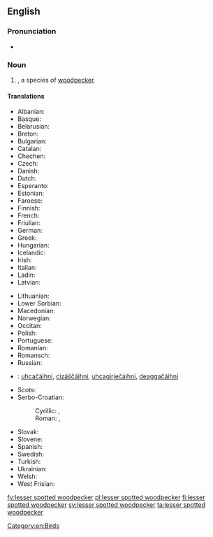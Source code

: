 ==English==
{{rfi}}
{{wikipedia}}
{{wikispecies|Picoides minor}}
===Pronunciation===
* {{IPA|/ˈlɛsə(ɹ)ˈspɒtədˈwədpɛkə(ɹ)/}}

===Noun===
{{en-noun|head=[[lesser]] [[spotted]] [[woodpecker]]}}

# {{taxlink|Picoides minor|species}}, a species of [[woodpecker]].

====Translations====
{{trans-top|''Picoides minor''}}
* Albanian: {{t|sq|qukapiku larosh i vogël}}
* Basque: {{t|eu|okil txiki}}
* Belarusian: {{t|be|малы дзяцел}}
* Breton: {{t|br|pilkoad bihan}}
* Bulgarian: {{t|bg|малък пъстър кълвач|tr=mal"k p"st"r k"lvač}}
* Catalan: {{t|ca|picot garser petit|m}}
* Chechen: {{t|ce|леча}}
* Czech: {{t|cs|strakapoud malý}}
* Danish: {{t|da|dværgspætte}}
* Dutch: {{t|nl|kleine bonte specht|m}}
* Esperanto: {{t|eo|malgranda buntpego}}
* Estonian: {{t|et|väike-kirjurähn}}
* Faroese: {{t|fo|dvørgspæta}}
* Finnish: {{t+|fi|pikkutikka}}
* French: {{t+|fr|pic épeichette|m}}
* Friulian: {{t|fur|pic piçul}}
* German: {{t|de|Kleinspecht|m}}
* Greek: {{t|el|νανοτσικλιτάρα}}
* Hungarian: {{t|hu|kis fakopáncs}}
* Icelandic: {{t+|is|stubbspæta}}
* Irish: {{t|ga|mionchnagaire breac}}
* Italian: {{t|it|picchio rosso minore|m}}
* Ladin: {{t|lld|becalen pice}}
* Latvian: {{t|lv|mazais dzenis}}
{{trans-mid}}
* Lithuanian: {{t|lt|mažasis margasis genys}}
* Lower Sorbian: {{t|dsb|mały šnapac}}
* Macedonian: {{t|mk|мал клукаjдрвец|tr=mal klukajdrvec}}
* Norwegian: {{t|no|dvergspett}}
* Occitan: {{t|oc|pic pichòt}}
* Polish: {{t|pl|dzięciołek}}
* Portuguese: {{t|pt|pica pau malhado pequeno}}
* Romanian: {{t+|ro|ciocănitoare}}
* Romansch: {{t|rm|pitgalain pitschen}}
* Russian: {{t|ru|далый дятел|tr=dalyj djatel}}
* {{ttbc|Sami}}<!-- should be in a sub-item -->: [[uhcačáihni]], [[cizáščáihni]], [[uhcagirječáihni]], [[deaggačáihni]]
* Scots: {{t|sco|cnag bheag}}
* Serbo-Croatian:
*: Cyrillic: {{t|sh|мали детлић|sc=Cyrl}}, {{t|sh|мали дјетао|sc=Cyrl}}
*: Roman: {{t|sh|mali detlić}}, {{t|sh|mali djetao}}
* Slovak: {{t|sk|ďateľ malý}}
* Slovene: {{t|sl|mali detel}}
* Spanish: {{t|es|pico menor|m}}
* Swedish: {{t+|sv|mindre hackspett}}
* Turkish: {{t+|tr|küçük ağaçkakan}}
* Ukrainian: {{t|uk|дятел малий|tr=djatel malij}}
* Welsh: {{t|cy|cnocell fraith leiaf}}
* West Frisian: {{t|fy|lytse eksterspjocht}}
{{trans-bottom}}

[[Category:en:Birds]]

[[fy:lesser spotted woodpecker]]
[[pl:lesser spotted woodpecker]]
[[fi:lesser spotted woodpecker]]
[[sv:lesser spotted woodpecker]]
[[ta:lesser spotted woodpecker]]